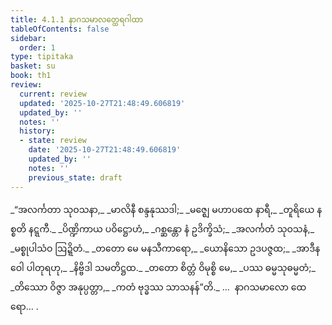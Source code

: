 ```yaml
---
title: 4.1.1 နာဂသမာလတ္ထေရဂါထာ
tableOfContents: false
sidebar:
  order: 1
type: tipitaka
basket: su
book: th1
review:
  current: review
  updated: '2025-10-27T21:48:49.606819'
  updated_by: ''
  notes: ''
  history:
  - state: review
    date: '2025-10-27T21:48:49.606819'
    updated_by: ''
    notes: ''
    previous_state: draft
---
```



<ReviewStatus review={frontmatter.review} showDetails={true} />

<HypothesisAnnotation frontmatter={frontmatter} />

<DynamicBreadcrumb />

<Division number="267" book="th1" e="ch" v="19" p="269">

<Paragraph number="503" type="verses" book="th1">
_“အလင်္ကတာ သုဝသနာ,_  
_မာလိနီ စန္ဒနုဿဒါ;_  
_မဇ္ဈေ မဟာပထေ နာရီ,_  
_တူရိယေ နစ္စတိ နဋ္ဋကီ._  

</Paragraph>

</Division>
<Division number="268" book="th1" e="ch" v="19" p="269">

<Paragraph number="504" type="verses" book="th1">
_ပိဏ္ဍိကာယ ပဝိဋ္ဌောဟံ,_  
_ဂစ္ဆန္တော နံ ဥဒိက္ခိသံ;_  
_အလင်္ကတံ သုဝသနံ,_  
_မစ္စုပါသံဝ ဩဍ္ဍိတံ._  

</Paragraph>

</Division>
<Division number="269" book="th1" e="ch" v="19" p="269">

<Paragraph number="505" type="verses" book="th1">
_တတော မေ မနသီကာရော,_  
_ယောနိသော ဥဒပဇ္ဇထ;_  
_အာဒီနဝေါ ပါတုရဟု,_  
_နိဗ္ဗိဒါ သမတိဋ္ဌထ._  

</Paragraph>

</Division>
<Division number="270" book="th1" e="ch" v="19" p="269">

<Paragraph number="506" type="verses" book="th1">
_တတော စိတ္တံ ဝိမုစ္စိ မေ,_  
_ပဿ ဓမ္မသုဓမ္မတံ;_  
_တိဿော ဝိဇ္ဇာ အနုပ္ပတ္တာ,_  
_ကတံ ဗုဒ္ဓဿ သာသနန်”တိ._  


</Paragraph>
</Division>

<Paragraph number="507" type="center" book="th1">
…  နာဂသမာလော ထေရော… .
</Paragraph>